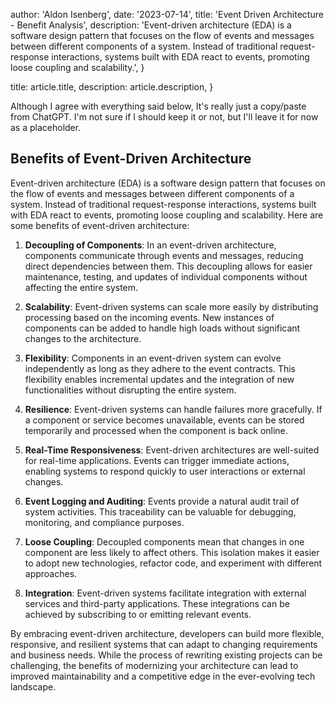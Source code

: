 
  author: 'Aldon Isenberg',
  date: '2023-07-14',
  title: 'Event Driven Architecture - Benefit Analysis',
  description:
    'Event-driven architecture (EDA) is a software design pattern that focuses on the flow of events and messages between different components of a system. Instead of traditional request-response interactions, systems built with EDA react to events, promoting loose coupling and scalability.',
}

  title: article.title,
  description: article.description,
}


Although I agree with everything said below, It's really just a copy/paste from ChatGPT. I'm not sure if I should keep it or not, but I'll leave it for now as a placeholder.

## Benefits of Event-Driven Architecture

Event-driven architecture (EDA) is a software design pattern that focuses on the flow of events and messages between different components of a system. Instead of traditional request-response interactions, systems built with EDA react to events, promoting loose coupling and scalability. Here are some benefits of event-driven architecture:

1. **Decoupling of Components**: In an event-driven architecture, components communicate through events and messages, reducing direct dependencies between them. This decoupling allows for easier maintenance, testing, and updates of individual components without affecting the entire system.

2. **Scalability**: Event-driven systems can scale more easily by distributing processing based on the incoming events. New instances of components can be added to handle high loads without significant changes to the architecture.

3. **Flexibility**: Components in an event-driven system can evolve independently as long as they adhere to the event contracts. This flexibility enables incremental updates and the integration of new functionalities without disrupting the entire system.

4. **Resilience**: Event-driven systems can handle failures more gracefully. If a component or service becomes unavailable, events can be stored temporarily and processed when the component is back online.

5. **Real-Time Responsiveness**: Event-driven architectures are well-suited for real-time applications. Events can trigger immediate actions, enabling systems to respond quickly to user interactions or external changes.

6. **Event Logging and Auditing**: Events provide a natural audit trail of system activities. This traceability can be valuable for debugging, monitoring, and compliance purposes.

7. **Loose Coupling**: Decoupled components mean that changes in one component are less likely to affect others. This isolation makes it easier to adopt new technologies, refactor code, and experiment with different approaches.

8. **Integration**: Event-driven systems facilitate integration with external services and third-party applications. These integrations can be achieved by subscribing to or emitting relevant events.

By embracing event-driven architecture, developers can build more flexible, responsive, and resilient systems that can adapt to changing requirements and business needs. While the process of rewriting existing projects can be challenging, the benefits of modernizing your architecture can lead to improved maintainability and a competitive edge in the ever-evolving tech landscape.
